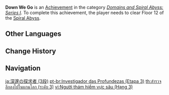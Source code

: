 {{Achievement Infobox
|title        = Down We Go
|id           = 82046
|order id     = 2046
|category     = Domains and Spiral Abyss: Series I
|description  = Clear Floor 12 of the [[Spiral Abyss]].
|requirements = 
|primogems    = 20
|tracking     = Tracks your total amount.
|topic        = 
|set          = Down We Go
|tier         = 3
|tiers_total  = 3
}}
'''Down We Go''' is an [[Achievement]] in the category ''[[Domains and Spiral Abyss: Series I]]''. To complete this achievement, the player needs to clear Floor 12 of the [[Spiral Abyss]].
<!--
==Trivia==

==Video Guides==
{{EVT
|video1   = 
|caption1 = 
}}
-->
==Other Languages==
{{Transclude|Down We Go|Other Languages}}

==Change History==
{{Change History|1.0}}
<!--
==References==
{{Reflist}}
-->
==Navigation==
{{Achievement Navbox}}

[[ja:深邃の探求者 (3段)]]
[[pt-br:Investigador das Profundezas (Etapa 3)]]
[[th:สำรวจลึกลงไปในแกนโลก (ระดับ 3)]]
[[vi:Người thám hiểm vực sâu (Hạng 3)]]